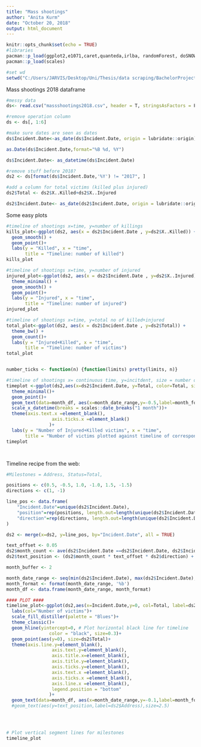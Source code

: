 ```yaml
---
title: "Mass shootings"
author: "Anita Kurm"
date: "October 20, 2018"
output: html_document
---
```


```r
knitr::opts_chunk$set(echo = TRUE)
#libraries
pacman::p_load(ggplot2,e1071,caret,quanteda,irlba, randomForest, doSNOW,lubridate)
pacman::p_load(scales)

#set wd
setwd("C:/Users/JARVIS/Desktop/Uni/Thesis/data scraping/BachelorProject")
```

Mass shootings 2018 dataframe
```r
#messy data
ds<- read.csv("massshootings2018.csv", header = T, stringsAsFactors = F)

#remove operation column
ds <- ds[, 1:6]

#make sure dates are seen as dates
ds$Incident.Date<-as_date(ds$Incident.Date, origin = lubridate::origin)

as.Date(ds$Incident.Date,format="%B %d, %Y")

ds$Incident.Date<- as_datetime(ds$Incident.Date)

#remove stuff before 2018?
ds2 <- ds[format(ds$Incident.Date,'%Y') != "2017", ]

#add a column for total victims (killed plus injured)
ds2$Total <- ds2$X..Killed+ds2$X..Injured

ds2$Incident.Date<- as_date(ds2$Incident.Date, origin = lubridate::origin)

```

Some easy plots
```r
#timeline of shootings x=time, y=number of killings
kills_plot<-ggplot(ds2, aes(x = ds2$Incident.Date , y=ds2$X..Killed)) +
  geom_smooth() +
  geom_point()+
  labs(y = "Killed", x = "time",
       title = "Timeline: number of killed")
kills_plot

#timeline of shootings x=time, y=number of injured
injured_plot<-ggplot(ds2, aes(x = ds2$Incident.Date , y=ds2$X..Injured)) +
  theme_minimal() +
  geom_smooth() +
  geom_point()+
  labs(y = "Injured", x = "time",
       title = "Timeline: number of injured")
injured_plot

#timeline of shootings x=time, y=total no of killed+injured
total_plot<-ggplot(ds2, aes(x = ds2$Incident.Date , y=ds2$Total)) +
  theme_bw() +
  geom_count()+
  labs(y = "Injured+Killed", x = "time",
       title = "Timeline: number of victims")
total_plot


number_ticks <- function(n) {function(limits) pretty(limits, n)}

#timeline of shootings x= continuous time, y=incitdent, size = number of total victim 
timeplot <-ggplot(ds2,aes(x=ds2$Incident.Date, y=Total, color=Total, size=Total) ) +
  theme_minimal()+
  geom_point()+
  geom_text(data=month_df, aes(x=month_date_range,y=-0.5,label=month_format),size=2.5,vjust=0.5, color='black', angle=90)+
  scale_x_datetime(breaks = scales::date_breaks("1 month"))+
  theme(axis.text.x =element_blank(),
                 axis.ticks.x =element_blank()
                )+
  labs(y = "Number of Injured+Killed victims", x = "time",
       title = "Number of victims plotted against timeline of corresponding incidents")
timeplot




```

Timeline recipe from the web:
```r
#Milestones = Address, Status=Total, 

positions <- c(0.5, -0.5, 1.0, -1.0, 1.5, -1.5)
directions <- c(1, -1)

line_pos <- data.frame(
    "Incident.Date"=unique(ds2$Incident.Date),
    "position"=rep(positions, length.out=length(unique(ds2$Incident.Date))),
    "direction"=rep(directions, length.out=length(unique(ds2$Incident.Date)))
)

ds2 <- merge(x=ds2, y=line_pos, by="Incident.Date", all = TRUE)

text_offset <- 0.05
ds2$month_count <- ave(ds2$Incident.Date ==ds2$Incident.Date, ds2$Incident.Date, FUN=cumsum)
ds2$text_position <- (ds2$month_count * text_offset * ds2$direction) + ds2$position

month_buffer <- 2

month_date_range <- seq(min(ds2$Incident.Date), max(ds2$Incident.Date), by='month')
month_format <- format(month_date_range, '%b')
month_df <- data.frame(month_date_range, month_format)

#### PLOT ####
timeline_plot<-ggplot(ds2,aes(x=Incident.Date,y=0, col=Total, label=ds2$Address))+
  labs(col="Number of victims")+
  scale_fill_distiller(palette = "Blues")+
  theme_classic()+
  geom_hline(yintercept=0, # Plot horizontal black line for timeline
                color = "black", size=0.3)+
  geom_point(aes(y=0), size=ds2$Total)+
  theme(axis.line.y=element_blank(),
                 axis.text.y=element_blank(),
                 axis.title.x=element_blank(),
                 axis.title.y=element_blank(),
                 axis.ticks.y=element_blank(),
                 axis.text.x =element_blank(),
                 axis.ticks.x =element_blank(),
                 axis.line.x =element_blank(),
                 legend.position = "bottom"
                )+
  geom_text(data=month_df, aes(x=month_date_range,y=-0.1,label=month_format),size=2.5,vjust=0.5, color='black', angle=90)
  #geom_text(aes(y=text_position,label=ds2$Address),size=2.5)
  



# Plot vertical segment lines for milestones
timeline_plot
```


